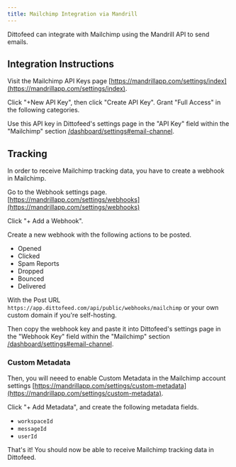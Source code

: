```yaml
---
title: Mailchimp Integration via Mandrill
---
```


Dittofeed can integrate with Mailchimp using the Mandrill API to send emails.

## Integration Instructions

Visit the Mailchimp API Keys page [https://mandrillapp.com/settings/index](https://mandrillapp.com/settings/index).

Click "+New API Key", then click "Create API Key". Grant "Full Access" in the following categories.

Use this API key in Dittofeed's settings page in the "API Key" field within the "Mailchimp" section [/dashboard/settings#email-channel](https://app.dittofeed.com/dashboard/settings#email-channel).

## Tracking

In order to receive Mailchimp tracking data, you have to create a webhook in Mailchimp.

Go to the Webhook settings page. [https://mandrillapp.com/settings/webhooks](https://mandrillapp.com/settings/webhooks)

Click "+ Add a Webhook".

Create a new webhook with the following actions to be posted.

- Opened
- Clicked
- Spam Reports
- Dropped
- Bounced
- Delivered

With the Post URL `https://app.dittofeed.com/api/public/webhooks/mailchimp` or your own custom domain if you're self-hosting.

Then copy the webhook key and paste it into Dittofeed's settings page in the "Webhook Key" field within the "Mailchimp" section [/dashboard/settings#email-channel](https://app.dittofeed.com/dashboard/settings#email-channel).

### Custom Metadata

Then, you will neeed to enable Custom Metadata in the Mailchimp account settings [https://mandrillapp.com/settings/custom-metadata](https://mandrillapp.com/settings/custom-metadata).

Click "+ Add Metadata", and create the following metadata fields.

- `workspaceId`
- `messageId`
- `userId`

That's it! You should now be able to receive Mailchimp tracking data in Dittofeed.
